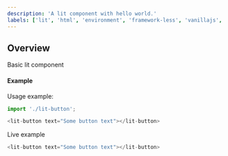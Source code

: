 ```yaml
---
description: 'A lit component with hello world.'
labels: ['lit', 'html', 'environment', 'framework-less', 'vanillajs', 'vanilla js', 'web-components']
---
```


## Overview
Basic lit component 

#### Example

Usage example:

```js
import './lit-button';

<lit-button text="Some button text"></lit-button>

```

Live example

```js live=true
<lit-button text="Some button text"></lit-button>
```
